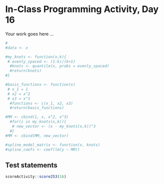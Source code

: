 # In-Class Programming Activity, Day 16

Your work goes here ...

```r
#
#data <- x

#my_knots <- function(x,k){
 # evenly_spaced <- (1:k)/(k+1)
  #knots <- quantile(x, probs = evenly_spaced)
  #return(knots)
#}

#basis_functions <- function(x)
 # x_1 = 1
 # x2 = x^2
 # x3 = x^3
  #functions <- c(x_1, x2, x3)
  #return(basis_functions)

#MM <- cbind(1, x, x^2, x^3)
  #for(i in my_knots(x,k)){
   # new_vector <- (x - my_knots(x,k))^3
  #}
#MM <- cbind(MM, new_vector)

#spline_model_matrix <- function(x, knots)
#spline_coefs <- coef(lm(y ~ MM))
```



## Test statements

```r
scoreActivity::score253(16)
```